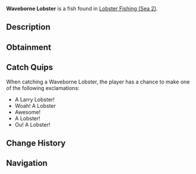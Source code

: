 {{FishInfobox
|image          = Waveborne Lobster.png
|rarity         = Rare
|sea            = Second Sea
|location       = [[Lobster Fishing (Sea 2)]]
|sublocation    = 
|sources        = Lobster Cage
|radar_location = 
|xp             = 1600
|weather        = Windy
|time           = Day
|season         = Summer, Autumn
|bait           = 
|base_weight    = 48
|base_value     = 3000
|weight_range   = 35
|base_chance    = 30
|base_resil     = 30
}}
'''Waveborne Lobster''' is a {{Rarity|Rare}} fish found in [[Lobster Fishing (Sea 2)]].

== Description ==
{{Description|Lobsters are valuable crustaceans known for their rich, succulent meat. Lobsters are most active in the summer to autumn, and are commonly caught in crab cages during calm clear days.|Bestiary Entry}}

== Obtainment ==
{{Description|Caught in oceans using a lobster cage.|Bestiary Hint}}

== Catch Quips ==
When catching a Waveborne Lobster, the player has a chance to make one of the following exclamations:
* A Larry Lobster!
* Woah! A Lobster
* Awesome!
* A Lobster!
* Ou! A Lobster!

== Change History ==
{{Change History|{{subst:Current Version}}}}

== Navigation ==
{{Fish Navbox|Lobster Fishing (Sea 2)}}
